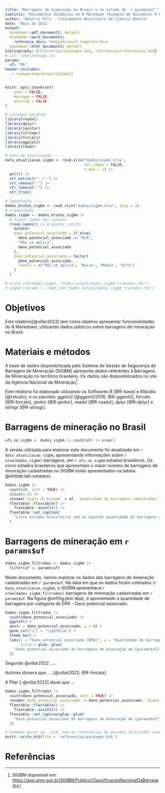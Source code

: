 ```yaml
---
title: "Barragens de mineração no Brasil e no estado de `r params$uf`"
subtitle: "Documentos dinâmicos em R Markdown (Exemplo de documento R Markdown)"
author: "Beatriz Milz - Treinamento Brasileiro de Ciência Aberta"
date: 'Maio de 2022'
output: 
  bookdown::pdf_document2: default  
  bookdown::word_document2:
    reference_docx: template/word_template.docx
  bookdown::html_document2: default  
bibliography: [referencias/packages.bib, referencias/referencias.bib]
# csl: template/apa.csl   
params: 
  uf: "MG"
header-includes:
   - \usepackage[brazil]{babel}  
---
```


```r
knitr::opts_chunk$set(
	echo = FALSE,
	message = FALSE,
	warning = FALSE
)
```

```r
# Carregar pacotes:
library(readxl)
library(dplyr)
library(janitor)
library(stringr)
library(forcats)
library(ggplot2)
library(readr)
```

```r
# data de atualização -----
data_atualizacao_sigbm <- read_xlsx("dados/sigbm.xlsx",
                                    col_names = FALSE,
                                    n_max = 1) |>
  pull() |>
  str_extract(":.*-") |>
  str_remove(":") |>
  str_remove("-") |>
  str_trim()

# importação ----
dados_brutos_sigbm <- read_xlsx("dados/sigbm.xlsx", skip = 3)
# organização --------
dados_sigbm <- dados_brutos_sigbm |> 
  # limpar nomes das colunas
  clean_names() |> # pacote janitor
    mutate(
    dano_potencial_associado = if_else(
      dano_potencial_associado == "N/A",
      "Não se aplica",
      dano_potencial_associado
    ),
    dano_potencial_associado = factor(
      dano_potencial_associado,
      levels = c("Não se aplica", "Baixo", "Médio", "Alto")
    )
  ) 

# write_rds(dados_sigbm, "dados_output/dados_sigbm_tratados.rds")
# sigbm_tratado <- read_rds("dados_output/dados_sigbm_tratados.rds")
```

# Objetivos

Este relatório[@villar2022] tem como objetivo apresentar funcionalidades do R Markdown, utilizando dados públicos sobre barragens de mineração no Brasil.

# Materiais e métodos

A base de dados disponibilizada pelo Sistema de Gestão de Segurança de Barragem de Mineração (SIGBM) apresenta dados referentes à Barragens de Mineração no território brasileiro. Os dados são disponibilizados no site da Agência Nacional de Mineração[^1].

[^1]: SIGBM disponível em: <https://app.anm.gov.br/SIGBM/Publico/ClassificacaoNacionalDaBarragem>

Este relatório foi elaborado utilizando os Softwares R [@R-base] e RStudio [@rstudio], e os pacotes: ggplot2 [@ggplot22016; @R-ggplot2], forcats [@R-forcats], janitor [@R-janitor], readxl [@R-readxl], dplyr [@R-dplyr] e stringr [@R-stringr].

# Barragens de mineração no Brasil

```r
ufs_no_sigbm <- dados_sigbm |> count(uf) |> nrow()
```

A versão utilizada para elaborar este documento foi atualizada em `r data_atualizacao_sigbm`, apresentando informações sobre `r nrow(dados_sigbm)` barragens, em `r ufs_no_sigbm` estados brasileiros. Os cinco estados brasileiros que apresentam o maior número de barragens de mineração cadastradas no SIGBM estão apresentados na tabela \@ref(tab:tab-estados).

```r
dados_sigbm |> 
  count(uf, sort = TRUE) |> 
  slice(1:5) |> 
  rename(`Sigla do Estado` = uf, `Quantidade de barragens cadastradas` = n) |> 
  flextable::flextable() |> 
    flextable::autofit() |> 
  flextable::set_caption(
    "Cinco estados brasileiros com as maiores quantidade de barragens de mineração cadastradas no SIGBM."
  ) 
```

# Barragens de mineração em `r params$uf`

```r
dados_sigbm_filtrados <- dados_sigbm |> 
  filter(uf == params$uf)
```

Neste documento, vamos explorar os dados das barragens de mineração cadastradas em `r params$uf`. Na data em que os dados foram coletados (`r data_atualizacao_sigbm`), o SIGBM apresentava `r nrow(dados_sigbm_filtrados)` barragens de mineração cadastradas em `r params$uf`. Na figura \@ref(fig:plot-dpa), é apresentado a quantidade de barragens por categoria de DPA - Dano potencial associado.

```r
dados_sigbm_filtrados |>
  count(dano_potencial_associado) |>
  ggplot() +
  aes(x = dano_potencial_associado, y = n) +
  geom_col(fill = "lightblue") +
  theme_bw() +
  labs(x = "Dano potencial associado (DPA)", y = "Quantidade de barragens",
       title = glue::glue(
    "Dano potencial associado de barragens de mineração em {params$uf}"
  ))
```

Segundo @villar2022 .....

Autores dissera que .... [@villar2022; @R-forcats]

A Pilar [-@villar2022] disse que ...





```r
dados_sigbm_filtrados |> 
  count(dano_potencial_associado, sort = TRUE) |> 
  rename(`Dano potencial associado` = dano_potencial_associado, `Quantidade de barragens cadastradas` = n) |> 
  flextable::flextable() |> 
    flextable::autofit() |> 
  flextable::set_caption(glue::glue(
    "Dano potencial associado de barragens de mineração em {params$uf}"
  )) 
```

```r
# Podemos gerar um `.bib` com as referências de pacotes utilizados usando a função `knitr::write_bib()`
knitr::write_bib(file = 'referencias/packages.bib')
```

# Referências
